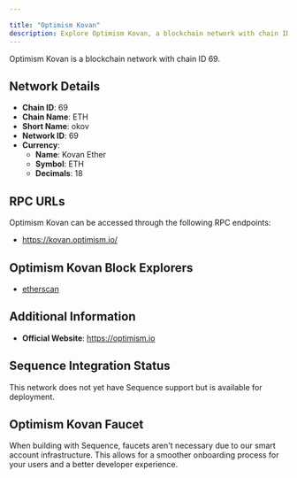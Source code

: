 ```yaml
---

title: "Optimism Kovan"
description: Explore Optimism Kovan, a blockchain network with chain ID 69. Learn about its native currency, Kovan Ether, and how to interact with the network.
---
```




Optimism Kovan is a blockchain network with chain ID 69.

## Network Details

- **Chain ID**: 69
- **Chain Name**: ETH
- **Short Name**: okov
- **Network ID**: 69
- **Currency**: 
  - **Name**: Kovan Ether
  - **Symbol**: ETH
  - **Decimals**: 18

## RPC URLs

Optimism Kovan can be accessed through the following RPC endpoints:

- https://kovan.optimism.io/

## Optimism Kovan Block Explorers

- [etherscan](https://kovan-optimistic.etherscan.io)

## Additional Information

- **Official Website**: https://optimism.io

## Sequence Integration Status

This network does not yet have Sequence support but is available for deployment.

## Optimism Kovan Faucet

When building with Sequence, faucets aren't necessary due to our smart account infrastructure. This allows for a smoother onboarding process for your users and a better developer experience.
